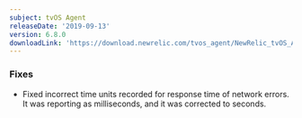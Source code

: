 ```yaml
---
subject: tvOS Agent
releaseDate: '2019-09-13'
version: 6.8.0
downloadLink: 'https://download.newrelic.com/tvos_agent/NewRelic_tvOS_Agent_6.8.0.zip'
---
```


### Fixes

* Fixed incorrect time units recorded for response time of network errors. It was reporting as milliseconds, and it was corrected to seconds.
